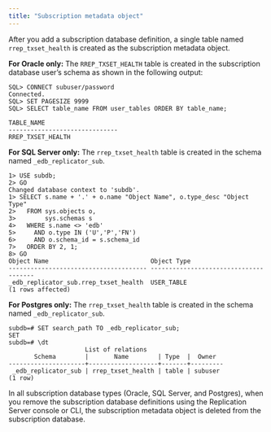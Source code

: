 ```yaml
---
title: "Subscription metadata object"
---
```


<div id="subscription_metadata_object" class="registered_link"></div>

After you add a subscription database definition, a single table named `rrep_txset_health` is created as the subscription metadata object.

**For Oracle only:** The `RREP_TXSET_HEALTH` table is created in the subscription database user’s schema as shown in the following output:

```shell
SQL> CONNECT subuser/password
Connected.
SQL> SET PAGESIZE 9999
SQL> SELECT table_name FROM user_tables ORDER BY table_name;

TABLE_NAME
------------------------------
RREP_TXSET_HEALTH
```

**For SQL Server only:** The `rrep_txset_health` table is created in the schema named `_edb_replicator_sub`.

```shell
1> USE subdb;
2> GO
Changed database context to 'subdb'.
1> SELECT s.name + '.' + o.name "Object Name", o.type_desc "Object Type"
2>   FROM sys.objects o,
3>        sys.schemas s
4>   WHERE s.name <> 'edb'
5>     AND o.type IN ('U','P','FN')
6>     AND o.schema_id = s.schema_id
7>   ORDER BY 2, 1;
8> GO
Object Name                            Object Type
-------------------------------------- --------------------------------------
_edb_replicator_sub.rrep_txset_health  USER_TABLE
(1 rows affected)
```

**For Postgres only:** The `rrep_txset_health` table is created in the schema named `_edb_replicator_sub`.

```shell
subdb=# SET search_path TO _edb_replicator_sub;
SET
subdb=# \dt
                     List of relations
       Schema        |       Name        | Type  |  Owner
---------------------+-------------------+-------+---------
 _edb_replicator_sub | rrep_txset_health | table | subuser
(1 row)
```

In all subscription database types (Oracle, SQL Server, and Postgres), when you remove the subscription database definitions using the Replication Server console or CLI, the subscription metadata object is deleted from the subscription database.
